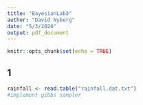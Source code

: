 ```yaml
---
title: "BayesianLab3"
author: "David Nyberg"
date: "5/3/2020"
output: pdf_document
---
```


```r
knitr::opts_chunk$set(echo = TRUE)
```

## 1

```r
rainfall <- read.table("rainfall.dat.txt")
#implement gibbs sampler
```

